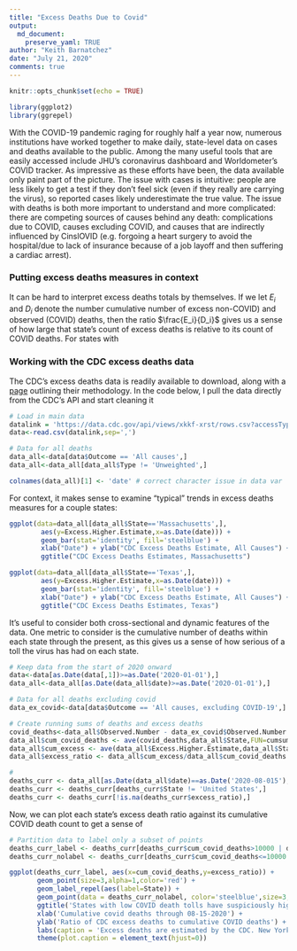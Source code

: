 ```yaml
---
title: "Excess Deaths Due to Covid"
output:
  md_document:
    preserve_yaml: TRUE
author: "Keith Barnatchez"
date: "July 21, 2020"
comments: true
---
```


```r
knitr::opts_chunk$set(echo = TRUE)

library(ggplot2)
library(ggrepel)
```

With the COVID-19 pandemic raging for roughly half a year now, numerous institutions have worked together to make daily, state-level data on cases and deaths available to the public. Among the many useful tools that are easily accessed include JHU's coronavirus dashboard and Worldometer's COVID tracker. As impressive as these efforts have been, the data available only paint part of the picture. The issue with cases is intuitive: people are less likely to get a test if they don't feel sick (even if they really are carrying the virus), so reported cases likely underestimate the true value. The issue with deaths is both more important to understand and more complicated: there are competing sources of causes behind any death: complications due to COVID, causes excluding COVID, and causes that are indirectly influenced by CinslOVID (e.g. forgoing a heart surgery to avoid the hospital/due to lack of insurance because of a job layoff and then suffering a cardiac arrest).

### Putting excess deaths measures in context
It can be hard to interpret excess deaths totals by themselves. If we let $E_i$ and $D_i$ denote the number cumulative number of excess non-COVID) and observed (COVID) deaths, then the ratio $\frac{E_i}{D_i}$ gives us a sense of how large that state's count of excess deaths is relative to its count of COVID deaths. For states with 

### Working with the CDC excess deaths data
The CDC's excess deaths data is readily available to download, along with a [page](https://www.cdc.gov/nchs/nvss/vsrr/covid19/excess_deaths.htm) outlining their methodology. In the code below, I pull the data directly from the CDC's API and start cleaning it
```r
# Load in main data
datalink = 'https://data.cdc.gov/api/views/xkkf-xrst/rows.csv?accessType=DOWNLOAD&bom=true&format=true%20target='
data<-read.csv(datalink,sep=',')

# Data for all deaths 
data_all<-data[data$Outcome == 'All causes',]
data_all<-data_all[data_all$Type != 'Unweighted',]

colnames(data_all)[1] <- 'date' # correct character issue in data var
```
For context, it makes sense to examine "typical" trends in excess deaths measures for a couple states:
```r
ggplot(data=data_all[data_all$State=='Massachusetts',],
        aes(y=Excess.Higher.Estimate,x=as.Date(date))) +
        geom_bar(stat='identity', fill='steelblue') +
        xlab("Date") + ylab("CDC Excess Deaths Estimate, All Causes") + 
        ggtitle("CDC Excess Deaths Estimates, Massachusetts")

```
```r
ggplot(data=data_all[data_all$State=='Texas',],
        aes(y=Excess.Higher.Estimate,x=as.Date(date))) +
        geom_bar(stat='identity', fill='steelblue') +
        xlab("Date") + ylab("CDC Excess Deaths Estimate, All Causes") + 
        ggtitle("CDC Excess Deaths Estimates, Texas")

```

It's useful to consider both cross-sectional and dynamic features of the data. One metric to consider is the cumulative number of deaths within each state through the present, as this gives us a sense of how serious of a toll the virus has had on each state. 
```r
# Keep data from the start of 2020 onward
data<-data[as.Date(data[,1])>=as.Date('2020-01-01'),]
data_all<-data_all[as.Date(data_all$date)>=as.Date('2020-01-01'),]

# Data for all deaths excluding covid
data_ex_covid<-data[data$Outcome == 'All causes, excluding COVID-19',]

# Create running sums of deaths and excess deaths
covid_deaths<-data_all$Observed.Number - data_ex_covid$Observed.Number
data_all$cum_covid_deaths <- ave(covid_deaths,data_all$State,FUN=cumsum)
data_all$cum_excess <- ave(data_all$Excess.Higher.Estimate,data_all$State,FUN=cumsum)
data_all$excess_ratio <- data_all$cum_excess/data_all$cum_covid_deaths

# 
deaths_curr <- data_all[as.Date(data_all$date)==as.Date('2020-08-015'),]
deaths_curr <- deaths_curr[deaths_curr$State != 'United States',]
deaths_curr <- deaths_curr[!is.na(deaths_curr$excess_ratio),]
```

Now, we can plot each state's excess death ratio against its cumulative COVID death count to get a sense of
```r
# Partition data to label only a subset of points
deaths_curr_label <- deaths_curr[deaths_curr$cum_covid_deaths>10000 | deaths_curr$excess_ratio>5,]
deaths_curr_nolabel <- deaths_curr[deaths_curr$cum_covid_deaths<=10000 & deaths_curr$excess_ratio<=5,]

ggplot(deaths_curr_label, aes(x=cum_covid_deaths,y=excess_ratio)) + 
       geom_point(size=3,alpha=1,color='red') +
       geom_label_repel(aes(label=State)) +
       geom_point(data = deaths_curr_nolabel, color='steelblue',size=3,alpha=1) +
       ggtitle('States with low COVID death tolls have suspiciously high excess death estimates') +
       xlab('Cumulative covid deaths through 08-15-2020') +
       ylab('Ratio of CDC excess deaths to cumulative COVID deaths') +
       labs(caption = 'Excess deaths are estimated by the CDC. New York state data excludes New York City, which is reported separately.') +
       theme(plot.caption = element_text(hjust=0))
```